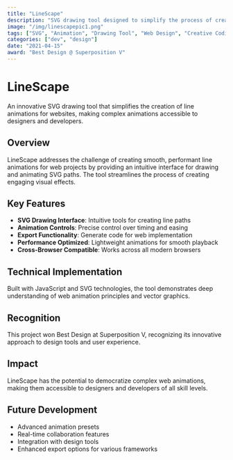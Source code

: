 ```yaml
---
title: "LineScape"
description: "SVG drawing tool designed to simplify the process of creating line animations for websites."
image: "/img/linescapepic1.png"
tags: ["SVG", "Animation", "Drawing Tool", "Web Design", "Creative Coding", "JavaScript", "Design Tools"]
categories: ["dev", "design"]
date: "2021-04-15"
award: "Best Design @ Superposition V"
---
```


# LineScape

An innovative SVG drawing tool that simplifies the creation of line animations for websites, making complex animations accessible to designers and developers.

## Overview

LineScape addresses the challenge of creating smooth, performant line animations for web projects by providing an intuitive interface for drawing and animating SVG paths. The tool streamlines the process of creating engaging visual effects.

## Key Features

- **SVG Drawing Interface**: Intuitive tools for creating line paths
- **Animation Controls**: Precise control over timing and easing
- **Export Functionality**: Generate code for web implementation
- **Performance Optimized**: Lightweight animations for smooth playback
- **Cross-Browser Compatible**: Works across all modern browsers

## Technical Implementation

Built with JavaScript and SVG technologies, the tool demonstrates deep understanding of web animation principles and vector graphics.

## Recognition

This project won Best Design at Superposition V, recognizing its innovative approach to design tools and user experience.

## Impact

LineScape has the potential to democratize complex web animations, making them accessible to designers and developers of all skill levels.

## Future Development

- Advanced animation presets
- Real-time collaboration features
- Integration with design tools
- Enhanced export options for various frameworks 